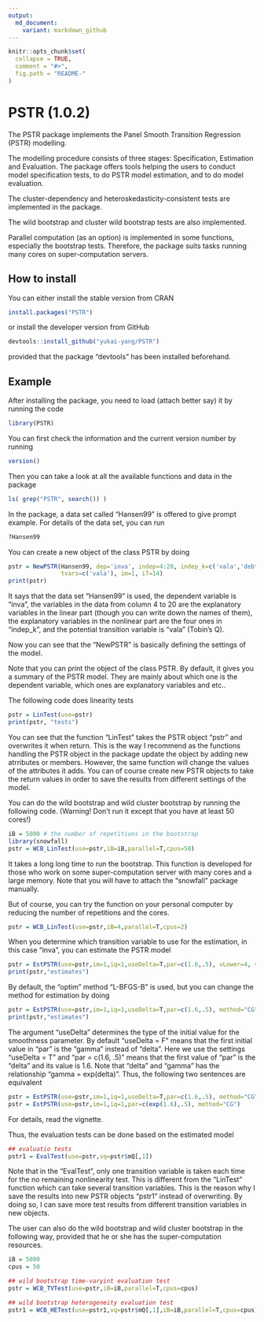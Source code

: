 ```yaml
---
output:
  md_document:
    variant: markdown_github
---
```


<!-- README.md is generated from README.Rmd. Please edit that file -->

```r
knitr::opts_chunk$set(
  collapse = TRUE,
  comment = "#>",
  fig.path = "README-"
)
```

# PSTR (1.0.2)

The PSTR package implements the Panel Smooth Transition Regression (PSTR) modelling.

The modelling procedure consists of three stages: Specification, Estimation and Evaluation. The package offers tools helping the users to conduct model specification tests, to do PSTR model estimation, and to do model evaluation.

The cluster-dependency and heteroskedasticity-consistent tests are implemented in the package.

The wild bootstrap and cluster wild bootstrap tests are also implemented.

Parallel computation (as an option) is implemented in some functions, especially the bootstrap tests. Therefore, the package suits tasks running many cores on super-computation servers.

## How to install

You can either install the stable version from CRAN
```r
install.packages("PSTR")
```
or install the developer version from GitHub
```r
devtools::install_github("yukai-yang/PSTR")
```
provided that the package "devtools" has been installed beforehand.

## Example

After installing the package, you need to load (attach better say) it by running the code
```r
library(PSTR)
```

You can first check the information and the current version number by running
```r
version()
```

Then you can take a look at all the available functions and data in the package
```r
ls( grep("PSTR", search()) ) 
```

In the package, a data set called "Hansen99" is offered to give prompt example. For details of the data set, you can run
```r
?Hansen99 
```

You can create a new object of the class PSTR by doing
```r
pstr = NewPSTR(Hansen99, dep='inva', indep=4:20, indep_k=c('vala','debta','cfa','sales'),
               tvars=c('vala'), im=1, iT=14)
print(pstr)
```
It says that the data set "Hansen99" is used, the dependent variable is "inva", the variables in the data from column 4 to 20 are the explanatory variables in the linear part (though you can write down the names of them), the explanatory variables in the nonlinear part are the four ones in "indep_k", and the potential transition variable is "vala" (Tobin's Q).

Now you can see that the "NewPSTR" is basically defining the settings of the model.

Note that you can print the object of the class PSTR. By default, it gives you a summary of the PSTR model. They are mainly about which one is the dependent variable, which ones are explanatory variables and etc..

The following code does linearity tests
```r
pstr = LinTest(use=pstr) 
print(pstr, "tests")
```
You can see that the function "LinTest" takes the PSTR object "pstr" and overwrites it when return. This is the way I recommend as the functions handling the PSTR object in the package update the object by adding new atrributes or members. However, the same function will change the values of the attributes it adds. You can of course create new PSTR objects to take the return values in order to save the results from different settings of the model.

You can do the wild bootstrap and wild cluster bootstrap by running the following code. (Warning! Don't run it except that you have at least 50 cores!)
```r
iB = 5000 # the number of repetitions in the bootstrap
library(snowfall)
pstr = WCB_LinTest(use=pstr,iB=iB,parallel=T,cpus=50)
```
It takes a long long time to run the bootstrap. This function is developed for those who work on some super-computation server with many cores and a large memory. Note that you will have to attach the "snowfall" package manually.

But of course, you can try the function on your personal computer by reducing the number of repetitions and the cores.
```r
pstr = WCB_LinTest(use=pstr,iB=4,parallel=T,cpus=2)
```

When you determine which transition variable to use for the estimation, in this case "inva", you can estimate the PSTR model
```r
pstr = EstPSTR(use=pstr,im=1,iq=1,useDelta=T,par=c(1.6,.5), vLower=4, vUpper=4)
print(pstr,"estimates")
```
By default, the "optim" method "L-BFGS-B" is used, but you can change the method for estimation by doing
```r
pstr = EstPSTR(use=pstr,im=1,iq=1,useDelta=T,par=c(1.6,.5), method="CG")
print(pstr,"estimates")
```

The argument "useDelta" determines the type of the initial value for the smoothness parameter. By default "useDelta = F" means that the first initial value in "par" is the "gamma" instead of "delta". Here we use the settings "useDelta = T" and "par = c(1.6, .5)" means that the first value of "par" is the "delta" and its value is 1.6. Note that "delta" and "gamma" has the relationship "gamma = exp(delta)". Thus, the following two sentences are equivalent
```r
pstr = EstPSTR(use=pstr,im=1,iq=1,useDelta=T,par=c(1.6,.5), method="CG")
pstr = EstPSTR(use=pstr,im=1,iq=1,par=c(exp(1.6),.5), method="CG")
```
For details, read the vignette.

Thus, the evaluation tests can be done based on the estimated model
```r
## evaluatio tests
pstr1 = EvalTest(use=pstr,vq=pstr$mQ[,1])
```  
Note that in the "EvalTest", only one transition variable is taken each time for the no remaining nonlinearity test. This is different from the "LinTest" function which can take several transition variables. This is the reason why I save the results into new PSTR objects "pstr1" instead of overwriting. By doing so, I can save more test results from different transition variables in new objects. 

The user can also do the wild bootstrap and wild cluster bootstrap in the following way, provided that he or she has the super-computation resources.
```r
iB = 5000
cpus = 50

## wild bootstrap time-varyint evaluation test 
pstr = WCB_TVTest(use=pstr,iB=iB,parallel=T,cpus=cpus)

## wild bootstrap heterogeneity evaluation test
pstr1 = WCB_HETest(use=pstr1,vq=pstr$mQ[,1],iB=iB,parallel=T,cpus=cpus)
```
